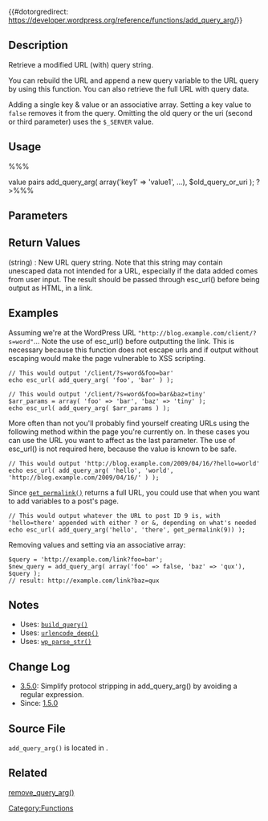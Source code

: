 {{#dotorgredirect: https://developer.wordpress.org/reference/functions/add_query_arg/}}

{{Languages|
{{en|Function Reference/add_query_arg}}
{{ja|関数リファレンス/add_query_arg}}
}}

== Description ==
Retrieve a modified URL (with) query string.

You can rebuild the URL and append a new query variable to the URL query by using this function. You can also retrieve the full URL with query data.

Adding a single key & value or an associative array. Setting a key value to <tt>false</tt> removes it from the query. Omitting the old query or the uri (second or third parameter) uses the <tt>$_SERVER</tt> value.

== Usage ==
%%%<?php
// Parameters as separate arguments
add_query_arg( $param1, $param2, $old_query_or_uri );

// Parameters as array of key => value pairs
add_query_arg( array('key1' => 'value1', ...), $old_query_or_uri );
?>%%%

== Parameters ==
{{Parameter|$param1|integer&#124;string&#124;array|Either newkey or an associative array.}}
{{Parameter|$param2|integer&#124;string&#124;boolean|Either newvalue (or the old query or the uri if first parameter is an associative array).|optional}}
{{Parameter|$old_query_or_uri|string&#124;boolean|The old query or the uri.|optional|<tt>$_SERVER['REQUEST_URI']</tt>}}

== Return Values ==
; (string) : New URL query string. Note that this string may contain unescaped data not intended for a URL, especially if the data added comes from user input. The result should be passed through esc_url() before being output as HTML, in a link.

== Examples ==
Assuming we're at the WordPress URL <tt><nowiki>"http://blog.example.com/client/?s=word"</nowiki></tt>... Note the use of esc_url() before outputting the link. This is necessary because this function does not escape urls and if output without escaping would make the page vulnerable to XSS scripting.

<pre>
// This would output '/client/?s=word&foo=bar'
echo esc_url( add_query_arg( 'foo', 'bar' ) );

// This would output '/client/?s=word&foo=bar&baz=tiny'
$arr_params = array( 'foo' => 'bar', 'baz' => 'tiny' );
echo esc_url( add_query_arg( $arr_params ) );
</pre>

More often than not you'll probably find yourself creating URLs using the following method within the page you're currently on. In these cases you can use the URL you want to affect as the last parameter. The use of esc_url() is not required here, because the value is known to be safe.

<pre>
// This would output 'http://blog.example.com/2009/04/16/?hello=world'
echo esc_url( add_query_arg( 'hello', 'world', 'http://blog.example.com/2009/04/16/' ) );
</pre>

Since <tt>[[Template Tags/get_permalink|get_permalink()]]</tt> returns a full URL, you could use that when you want to add variables to a post's page.

<pre>
// This would output whatever the URL to post ID 9 is, with 'hello=there' appended with either ? or &, depending on what's needed
echo esc_url( add_query_arg('hello', 'there', get_permalink(9)) );
</pre>

Removing values and setting via an associative array:
<pre>
$query = 'http://example.com/link?foo=bar';
$new_query = add_query_arg( array('foo' => false, 'baz' => 'qux'), $query );
// result: http://example.com/link?baz=qux
</pre>

== Notes ==
* Uses: [[Function_Reference/build_query|<tt>build_query()</tt>]]
* Uses: [[Function_Reference/urlencode_deep|<tt>urlencode_deep()</tt>]]
* Uses: [[Function_Reference/wp_parse_str|<tt>wp_parse_str()</tt>]]

== Change Log ==
* [[Version_3.5|3.5.0]]: Simplify protocol stripping in add_query_arg() by avoiding a regular expression.
* Since: [[Version 1.5|1.5.0]]

== Source File ==
<tt>add_query_arg()</tt> is located in {{Trac|wp-includes/functions.php}}.

== Related ==
<!--
    To Do:
    Need to find related functions.
    Need to create groups of functions and create templates to add them to a page quickly.
    Some functions may be related to many groups of functions.
-->
[[Function Reference/remove_query_arg|remove_query_arg()]]

{{Tag Footer}}

[[Category:Functions]]
